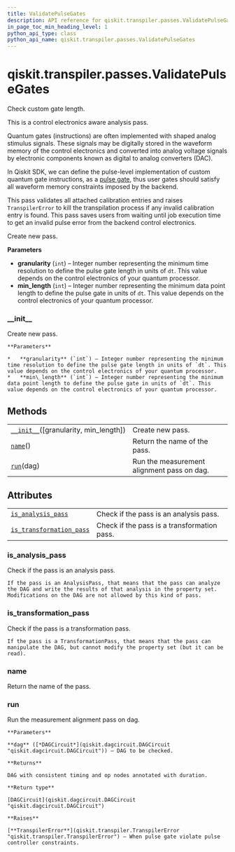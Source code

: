 ```yaml
---
title: ValidatePulseGates
description: API reference for qiskit.transpiler.passes.ValidatePulseGates
in_page_toc_min_heading_level: 1
python_api_type: class
python_api_name: qiskit.transpiler.passes.ValidatePulseGates
---
```


# qiskit.transpiler.passes.ValidatePulseGates

<Class id="qiskit.transpiler.passes.ValidatePulseGates" github="https://github.com/qiskit/qiskit/tree/stable/0.18/qiskit/transpiler/passes/scheduling/instruction_alignment.py" signature="ValidatePulseGates(granularity=1, min_length=1)">
  Check custom gate length.

  This is a control electronics aware analysis pass.

  Quantum gates (instructions) are often implemented with shaped analog stimulus signals. These signals may be digitally stored in the waveform memory of the control electronics and converted into analog voltage signals by electronic components known as digital to analog converters (DAC).

  In Qiskit SDK, we can define the pulse-level implementation of custom quantum gate instructions, as a [pulse gate](https://qiskit.org/documentation/tutorials/circuits_advanced/05_pulse_gates.html), thus user gates should satisfy all waveform memory constraints imposed by the backend.

  This pass validates all attached calibration entries and raises `TranspilerError` to kill the transpilation process if any invalid calibration entry is found. This pass saves users from waiting until job execution time to get an invalid pulse error from the backend control electronics.

  Create new pass.

  **Parameters**

  *   **granularity** (`int`) – Integer number representing the minimum time resolution to define the pulse gate length in units of `dt`. This value depends on the control electronics of your quantum processor.
  *   **min\_length** (`int`) – Integer number representing the minimum data point length to define the pulse gate in units of `dt`. This value depends on the control electronics of your quantum processor.

  ### \_\_init\_\_

  <Function id="qiskit.transpiler.passes.ValidatePulseGates.__init__" name="__init__" signature="__init__(granularity=1, min_length=1)">
    Create new pass.

    **Parameters**

    *   **granularity** (`int`) – Integer number representing the minimum time resolution to define the pulse gate length in units of `dt`. This value depends on the control electronics of your quantum processor.
    *   **min\_length** (`int`) – Integer number representing the minimum data point length to define the pulse gate in units of `dt`. This value depends on the control electronics of your quantum processor.
  </Function>

  ## Methods

  |                                                                                                                                                         |                                            |
  | ------------------------------------------------------------------------------------------------------------------------------------------------------- | ------------------------------------------ |
  | [`__init__`](#qiskit.transpiler.passes.ValidatePulseGates.__init__ "qiskit.transpiler.passes.ValidatePulseGates.__init__")(\[granularity, min\_length]) | Create new pass.                           |
  | [`name`](#qiskit.transpiler.passes.ValidatePulseGates.name "qiskit.transpiler.passes.ValidatePulseGates.name")()                                        | Return the name of the pass.               |
  | [`run`](#qiskit.transpiler.passes.ValidatePulseGates.run "qiskit.transpiler.passes.ValidatePulseGates.run")(dag)                                        | Run the measurement alignment pass on dag. |

  ## Attributes

  |                                                                                                                                                                      |                                             |
  | -------------------------------------------------------------------------------------------------------------------------------------------------------------------- | ------------------------------------------- |
  | [`is_analysis_pass`](#qiskit.transpiler.passes.ValidatePulseGates.is_analysis_pass "qiskit.transpiler.passes.ValidatePulseGates.is_analysis_pass")                   | Check if the pass is an analysis pass.      |
  | [`is_transformation_pass`](#qiskit.transpiler.passes.ValidatePulseGates.is_transformation_pass "qiskit.transpiler.passes.ValidatePulseGates.is_transformation_pass") | Check if the pass is a transformation pass. |

  ### is\_analysis\_pass

  <Function id="qiskit.transpiler.passes.ValidatePulseGates.is_analysis_pass" name="is_analysis_pass" signature="property is_analysis_pass">
    Check if the pass is an analysis pass.

    If the pass is an AnalysisPass, that means that the pass can analyze the DAG and write the results of that analysis in the property set. Modifications on the DAG are not allowed by this kind of pass.
  </Function>

  ### is\_transformation\_pass

  <Function id="qiskit.transpiler.passes.ValidatePulseGates.is_transformation_pass" name="is_transformation_pass" signature="property is_transformation_pass">
    Check if the pass is a transformation pass.

    If the pass is a TransformationPass, that means that the pass can manipulate the DAG, but cannot modify the property set (but it can be read).
  </Function>

  ### name

  <Function id="qiskit.transpiler.passes.ValidatePulseGates.name" name="name" signature="name()">
    Return the name of the pass.
  </Function>

  ### run

  <Function id="qiskit.transpiler.passes.ValidatePulseGates.run" name="run" signature="run(dag)">
    Run the measurement alignment pass on dag.

    **Parameters**

    **dag** ([*DAGCircuit*](qiskit.dagcircuit.DAGCircuit "qiskit.dagcircuit.DAGCircuit")) – DAG to be checked.

    **Returns**

    DAG with consistent timing and op nodes annotated with duration.

    **Return type**

    [DAGCircuit](qiskit.dagcircuit.DAGCircuit "qiskit.dagcircuit.DAGCircuit")

    **Raises**

    [**TranspilerError**](qiskit.transpiler.TranspilerError "qiskit.transpiler.TranspilerError") – When pulse gate violate pulse controller constraints.
  </Function>
</Class>


